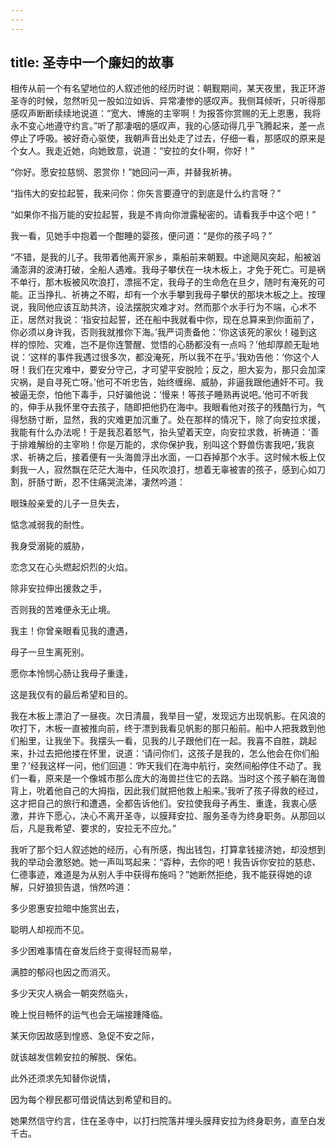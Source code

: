 ```yaml
---
---
---
```

title: 圣寺中一个廉妇的故事
---




相传从前一个有名望地位的人叙述他的经历时说：朝觐期间，某天夜里，我正环游圣寺的时候，忽然听见一股如泣如诉、异常凄惨的感叹声。我侧耳倾听，只听得那感叹声断断续续地说道：“宽大、博施的主宰啊！为报答你赏赐的无上恩惠，我将永不变心地遵守约言。”听了那凄咽的感叹声，我的心感动得几乎飞腾起来，差一点停止了呼吸。被好奇心驱使，我朝声音出处走了过去，仔细一看，那感叹的原来是个女人。我走近她，向她致意，说道：“安拉的女仆啊，你好！”

“你好。愿安拉慈悯、恩赏你！”她回问一声，并替我祈祷。

“指伟大的安拉起誓，我来问你：你矢言要遵守的到底是什么约言呀？”

“如果你不指万能的安拉起誓，我是不肯向你泄露秘密的。请看我手中这个吧！”

我一看，见她手中抱着一个酣睡的婴孩，便问道：“是你的孩子吗？”

“不错，是我的儿子。我带着他离开家乡，乘船前来朝觐。中途飓风突起，船被汹涌澎湃的波涛打破，全船人遇难。我母子攀伏在一块木板上，才免于死亡。可是祸不单行，那木板被风吹浪打，漂摇不定，我母子的生命危在旦夕，随时有淹死的可能。正当挣扎、祈祷之不暇，却有一个水手攀到我母子攀伏的那块木板之上。按理说，我同他应该互助共济，设法摆脱灾难才对。然而那个水手行为不端，心术不正，居然对我说：‘指安拉起誓，还在船中我就看中你，现在总算来到你面前了，你必须以身许我，否则我就推你下海。’我严词责备他：‘你这该死的家伙！碰到这样的惊险、灾难，岂不是你连警醒、觉悟的心肠都没有一点吗？’他却厚颜无耻地说：‘这样的事件我遇过很多次，都没淹死，所以我不在乎。’我劝告他：‘你这个人呀！我们在灾难中，要安分守己，才可望平安脱险；反之，胆大妄为，那只会加深灾祸，是自寻死亡呀。’他可不听忠告，始终缠绵、威胁，非逼我跟他通奸不可。我被逼无奈，怕他下毒手，只好骗他说：‘慢来！等孩子睡熟再说吧。’他可不听我的，伸手从我怀里夺去孩子，随即把他扔在海中。我眼看他对孩子的残酷行为，气得愁肠寸断，显然，我的灾难更加沉重了。处在那样的情况下，除了向安拉求援，我能有什么办法呢！于是我忍着怒气，抬头望着天空，向安拉求救，祈祷道：‘善于排难解纷的主宰哟！你是万能的，求你保护我，别叫这个野兽伤害我吧，’我哀求、祈祷之后，接着便有一头海兽浮出水面，一口吞掉那个水手。这时候木板上仅剩我一人，寂然飘在茫茫大海中，任风吹浪打，想着无辜被害的孩子，感到心如刀割，肝肠寸断，忍不住痛哭流涕，凄然吟道：

眼珠般亲爱的儿子一旦失去，

惦念减弱我的耐性。

我身受溺毙的威胁，

恋念又在心头燃起炽烈的火焰。

除非安拉伸出援救之手，

否则我的苦难便永无止境。

我主！你曾亲眼看见我的遭遇，

母子一旦生离死别。

愿你本怜悯心肠让我母子重逢，

这是我仅有的最后希望和目的。

我在木板上漂泊了一昼夜。次日清晨，我举目一望，发现远方出现帆影。在风浪的吹打下，木板一直被推向前，终于漂到我看见帆影的那只船前。船中人把我救到他们船里，让我坐下。我摆头一看，见我的儿子跟他们在一起。我喜不自胜，跳起来，扑过去把他搂在怀里，说道：‘请问你们，这孩子是我的，怎么他会在你们船里？’经我这样一问，他们回道：‘昨天我们在海中航行，突然间船停住不动了。我们一看，原来是一个像城市那么庞大的海兽拦住它的去路。当时这个孩子躺在海兽背上，吮着他自己的大拇指，因此我们就把他救上船来。’我听了孩子得救的经过，这才把自己的旅行和遭遇，全都告诉他们。安拉使我母子再生、重逢，我衷心感激，并许下愿心，决心不离开圣寺，以膜拜安拉、服务圣寺为终身职务。从那回以后，凡是我希望、要求的，安拉无不应允。”

我听了那个妇人叙述她的经历，心有所感，掏出钱包，打算拿钱接济她，却没想到我的举动会激怒她。她一声叫骂起来：“孬种，去你的吧！我告诉你安拉的慈悲、仁德事迹，难道是为从别人手中获得布施吗？”她断然拒绝，我不能获得她的谅解，只好狼狈告退，悄然吟道：

多少恩惠安拉暗中施赏出去，

聪明人却视而不见。

多少困难事情在奋发后终于变得轻而易举，

满腔的郁闷也因之而消灭。

多少天灾人祸会一朝突然临头，

晚上悦目畅怀的运气也会无端接踵降临。

某天你因故感到惶惑、急促不安之际，

就该越发信赖安拉的解脱、保佑。

此外还须求先知替你说情，

因为每个穆民都可借说情达到希望和目的。

她果然信守约言，住在圣寺中，以打扫院落并埋头膜拜安拉为终身职务，直至白发千古。